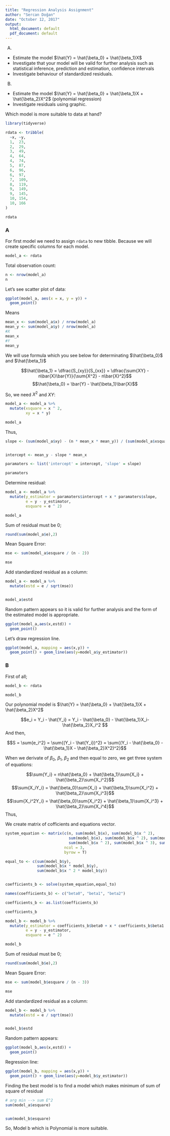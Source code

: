 ```yaml
---
title: "Regression Analysis Assignment"
author: "Sercan Doğan"
date: "October 12, 2017"
output:
  html_document: default
  pdf_document: default
---
```



A) 
- Estimate the model $\hat{Y} = \hat{\beta_0} + \hat{\beta_1}X$  
- Investigate that your model will be valid for further analysis such as statistical inference, prediction and estimation, confidence intervals
- Investigate behaviour of standardized residuals.

B)
- Estimate the model $\hat{Y} = \hat{\beta_0} + \hat{\beta_1}X + \hat{\beta_2}X^2$ (polynomial regression)
- Investigate residuals using graphic.

Which model is more suitable to data at hand?


```r
library(tidyverse)
```


```r
rdata <- tribble(
  ~x, ~y,
  1,  23,
  2,  29,
  3,  49,
  4,  64,
  4,  74,
  5,  87,
  6,  96,
  6,  97,
  7,  109,
  8,  119,
  9,  149,
  9,  145,
  10, 154,
  10, 166
)

rdata
```


### A

For first model we need to assign `rdata` to new tibble. Because we will create specific columns for each model. 

```r
model_a <- rdata
```

Total observation count:
```r
n <- nrow(model_a)
n
```


Let's see scatter plot of data:
```r
ggplot(model_a, aes(x = x, y = y)) +
  geom_point()

```

Means
```r
mean_x <- sum(model_a$x) / nrow(model_a)
mean_y <- sum(model_a$y) / nrow(model_a)
#X
mean_x
#Y
mean_y

```

We will use formula which you see below for determinating $\hat{\beta_0}$ and $\hat{\beta_1}$

$$\hat{\beta_1} = \dfrac{S_{xy}}{S_{xx}} = \dfrac{\sum{XY} - n\bar{X}\bar{Y}}{\sum{X^2} - n\bar{X}^2}$$
$$\hat{\beta_0} = \bar{Y} - \hat{\beta_1}\bar{X}$$

So, we need $X^2$ and $XY$:

```r
model_a <- model_a %>%
  mutate(xsquare = x ^ 2,
         xy = x * y)

model_a

```
Thus,

```r
slope <- (sum(model_a$xy) - (n * mean_x * mean_y)) / (sum(model_a$xsquare) - (n * mean_x ^ 2))


intercept <- mean_y - slope * mean_x

paramaters <- list('intercept' = intercept, 'slope' = slope)

paramaters

```


Determine residual:

```r
model_a <- model_a %>% 
  mutate(y_estimator = paramaters$intercept + x * paramaters$slope,
         e = y - y_estimator,
         esquare = e ^ 2)

model_a

```


Sum of residual must be 0;
```r
round(sum(model_a$e),2)
```

Mean Square Error:
```r
mse <- sum(model_a$esquare / (n - 2))

mse
```

Add standardized residual as a column:
```r
model_a <- model_a %>%
  mutate(estd = e / sqrt(mse))


model_a$estd
```


Random pattern appears so it is valid for further analysis and the form of the estimated model is appropriate.
```r
ggplot(model_a,aes(x,estd)) +
  geom_point()

```

Let's draw regression line.

```r
ggplot(model_a, mapping = aes(x,y)) + 
  geom_point() + geom_line(aes(y=model_a$y_estimator))

```





### B
First of all;

```r
model_b <- rdata

model_b
```


Our polynomial model is $\hat{Y} = \hat{\beta_0} + \hat{\beta_1}X + \hat{\beta_2}X^2$



$$e_i = Y_i - \hat{Y_i} = Y_i - \hat{\beta_0} - \hat{\beta_1}X_i- \hat{\beta_2}X_i^2 $$
And then,

$$S = \sum{e_i^2} = \sum{(Y_i - \hat{Y_i})^2} = \sum{(Y_i - \hat{\beta_0} - \hat{\beta_1}X - \hat{\beta_2}X^2)^2}$$

When we derivate of $\beta_0$, $\beta_1$, $\beta_2$ and then equal to zero, we get three system of equations:

$$\sum{Y_i} = n\hat{\beta_0} + \hat{\beta_1}\sum{X_i} + \hat{\beta_2}\sum{X_i^2}$$
$$\sum{X_iY_i} = \hat{\beta_0}\sum{X_i} + \hat{\beta_1}\sum{X_i^2} + \hat{\beta_2}\sum{X_i^3}$$
$$\sum{X_i^2Y_i} = \hat{\beta_0}\sum{X_i^2} + \hat{\beta_1}\sum{X_i^3} + \hat{\beta_2}\sum{X_i^4}$$
Thus,

We create matrix of cofficients and equations vector. 

```r
system_equation <- matrix(c(n, sum(model_b$x), sum(model_b$x ^ 2),
                            sum(model_b$x), sum(model_b$x ^ 2), sum(model_b$x ^ 3),
                            sum(model_b$x ^ 2), sum(model_b$x ^ 3), sum(model_b$x ^4)),
                          ncol = 3,
                          byrow = T)

equal_to <- c(sum(model_b$y),
              sum(model_b$x * model_b$y), 
              sum(model_b$x ^ 2 * model_b$y))


coefficients_b <- solve(system_equation,equal_to)

names(coefficients_b) <- c("beta0", "beta1", "beta2")

coefficients_b <- as.list(coefficients_b)

coefficients_b


```

```r
model_b <- model_b %>% 
  mutate(y_estimator = coefficients_b$beta0 + x * coefficients_b$beta1 + coefficients_b$beta2 * x ^ 2,
         e = y - y_estimator,
         esquare = e ^ 2)

model_b
```


Sum of residual must be 0;
```r
round(sum(model_b$e),2)
```


Mean Square Error:
```r
mse <- sum(model_b$esquare / (n - 3))

mse
```

Add standardized residual as a column:
```r
model_b <- model_b %>%
  mutate(estd = e / sqrt(mse))


model_b$estd
```



Random pattern appears:
```r
ggplot(model_b,aes(x,estd)) +
  geom_point()

```


Regression line:
```r



ggplot(model_b, mapping = aes(x,y)) + 
  geom_point() + geom_line(aes(y=model_b$y_estimator))
```


Finding the best model is to find a model which makes minimum of sum of square of residual

```r
# arg min --> sum E^2
sum(model_a$esquare) 


sum(model_b$esquare)

```


So, Model b which is Polynomial is more suitable.

